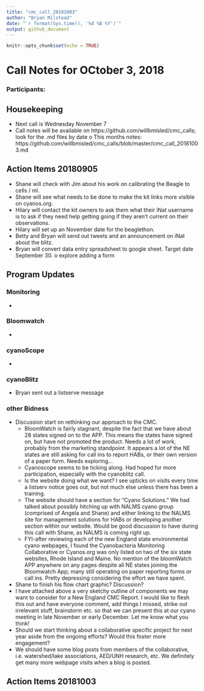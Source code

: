 ```yaml
---
title: "cmc_call_20181003"
author: "Bryan Milstead"
date: "`r format(Sys.time(), '%d %B %Y')`"
output: github_document
---
```


```r
knitr::opts_chunk$set(echo = TRUE)
```

# Call Notes for OCtober 3, 2018

### Participants:  

## Housekeeping
* Next call is Wednesday November 7
* Call notes will be available on https://github.com/willbmisled/cmc_calls; look for the .md files by date
o This months notes: https://github.com/willbmisled/cmc_calls/blob/master/cmc_call_20181003.md

## Action Items 20180905
* Shane will check with Jim about his work on calibrating the Beagle to cells / ml. 
* Shane will see what needs to be done to make the kit links more visible on cyanos.org. 
* Hilary will contact the kit owners to ask them what their iNat username is to ask if they need help getting going if they aren't current on their observations.
* Hilary will set up an November date for the beaglethon.
* Betty and Bryan will send out tweets and an announcement on iNat about the blitz.
* Bryan will convert data entry spreadsheet to google sheet. Target date September 30.
  o explore adding a form

## Program Updates

### Monitoring
* 

### Bloomwatch
* 

### cyanoScope
* 

### cyanoBlitz
* Bryan sent out a listserve message

### other Bidness
*	Discussion start on rethinking our approach to the CMC. 
    -	BloomWatch is fairly stagnant, despite the fact that we have about 28 states signed on to the APP. This means the states have signed on, but have not promoted the product. Needs a lot of work, probably from the marketing standpoint. It appears a lot of the NE states are still asking for call ins to report HABs, or their own version of a paper form. Needs exploring…
    -	Cyanoscope seems to be ticking along. Had hoped for more participation, especially with the cyanoblitz call. 
    -	Is the website doing what we want? I see upticks on visits every time a listserv notice goes out, but not much else unless there has been a training. 
    -	The website should have a section for “Cyano Solutions.” We had talked about possibly hitching up with NALMS cyano group (comprised of Angela and Shane) and either linking to the NALMS site for management solutions for HABs or developing another section within our website. Would be good discussion to have during this call with Shane, as NALMS is coming right up.
    -	FYI-after reviewing each of the new England state environmental cyano webpages, I found the Cyanobacteria Monitoring Collaborative or Cyanos.org was only listed on two of the six state websites, Rhode Island and Maine. No mention of the bloomWatch APP anywhere on any pages despite all NE states joining the Bloomwatch App; many still operating on paper reporting forms or call ins. Pretty depressing considering the effort we have spent. 
*	Shane to finish his flow chart graphic? Discussion?
*	I have attached above a very sketchy outline of components we may want to consider for a  New England CMC Report. I would like to flesh this out and have everyone comment, add things I missed, strike out irrelevant stuff, brainstorm etc. so that we can present this at our cyano meeting in late November or early December. Let me know what you think!
*	Should we start thinking about a collaborative specific project for next year aside from the ongoing efforts? Would this foster more engagement? 
*	We should have some blog posts from members of the collaborative, i.e. watershed/lake associations, AED/UNH research, etc. We definitely get many more webpage visits when a blog is posted.

## Action Items 20181003







    

